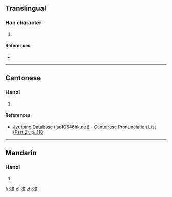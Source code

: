 ==Translingual==

===Han character===
{{Han char|rn=64|rad=手|as=12|sn=15|four=|canj=QIKJ|ids=⿰扌軬}}

# {{defn|Han|sort=手12}}

====References====
* {{Han ref|kx=0456.080|dkj=12742|hdz=31964.040|uh=64AA|ud=25770}}

----

==Cantonese==

===Hanzi===
{{yue-hanzi|jyut=[[ban6]]|y=ban6}}

# {{defn|lang=yue|sort=手12}}

====References====
* [http://www.iso10646hk.net/jp/document/download.jsp Jyutping Database (iso10646hk.net) - Cantonese Pronunciation List (Part 2), p. 118]

----

==Mandarin==

===Hanzi===
{{cmn-hanzi|pin=[[bèn]] ([[ben4]]), [[hū]] ([[hu1]])|wg=pen<sup>4</sup>, hu<sup>1</sup>}}

# {{defn|lang=cmn|sort=手12}}

[[fr:撪]]
[[pl:撪]]
[[zh:撪]]